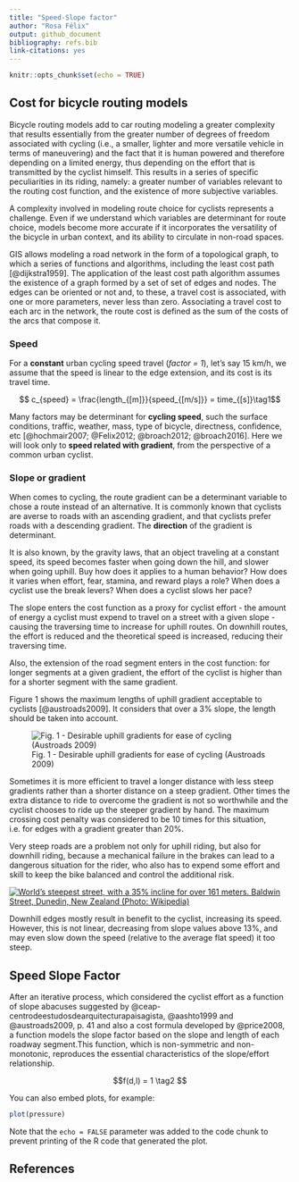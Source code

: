 ```yaml
---
title: "Speed-Slope factor"
author: "Rosa Félix"
output: github_document
bibliography: refs.bib
link-citations: yes
---
```


```r
knitr::opts_chunk$set(echo = TRUE)
```

## Cost for bicycle routing models

Bicycle routing models add to car routing modeling a greater complexity that results essentially from the greater number of degrees of freedom associated with cycling (i.e., a smaller, lighter and more versatile vehicle in terms of maneuvering) and the fact that it is human powered and therefore depending on a limited energy, thus depending on the effort that is transmitted by the cyclist himself. This results in a series of specific peculiarities in its riding, namely: a greater number of variables relevant to the routing cost function, and the existence of more subjective variables.

A complexity involved in modeling route choice for cyclists represents a challenge. Even if we understand which variables are determinant for route choice, models become more accurate if it incorporates the versatility of the bicycle in urban context, and its ability to circulate in non-road spaces.

GIS allows modeling a road network in the form of a topological graph, to which a series of functions and algorithms, including the least cost path [@dijkstra1959]. The application of the least cost path algorithm assumes the existence of a graph formed by a set of set of edges and nodes. The edges can be oriented or not and, to these, a travel cost is associated, with one or more parameters, never less than zero. Associating a travel cost to each arc in the network, the route cost is defined as the sum of the costs of the arcs that compose it.

### Speed

For a **constant** urban cycling speed travel (*factor = 1*), let's say 15 km/h, we assume that the speed is linear to the edge extension, and its cost is its travel time.

$$ c_{speed} = \frac{length_{[m]}}{speed_{[m/s]}} = time_{[s]}\tag1$$

Many factors may be determinant for **cycling speed**, such the surface conditions, traffic, weather, mass, type of bicycle, directness, confidence, etc [@hochmair2007; @Felix2012; @broach2012; @broach2016]. Here we will look only to **speed related with gradient**, from the perspective of a common urban cyclist.

### Slope or gradient

When comes to cycling, the route gradient can be a determinant variable to chose a route instead of an alternative. It is commonly known that cyclists are averse to roads with an ascending gradient, and that cyclists prefer roads with a descending gradient. The **direction** of the gradient is determinant.

It is also known, by the gravity laws, that an object traveling at a constant speed, its speed becomes faster when going down the hill, and slower when going uphill. Buy how does it applies to a human behavior? How does it varies when effort, fear, stamina, and reward plays a role? When does a cyclist use the break levers? When does a cyclist slows her pace?

The slope enters the cost function as a proxy for cyclist effort - the amount of energy a cyclist must expend to travel on a street with a given slope - causing the traversing time to increase for uphill routes. On downhill routes, the effort is reduced and the theoretical speed is increased, reducing their traversing time.

Also, the extension of the road segment enters in the cost function: for longer segments at a given gradient, the effort of the cyclist is higher than for a shorter segment with the same gradient.

Figure 1 shows the maximum lengths of uphill gradient acceptable to cyclists [@austroads2009]. It considers that over a 3% slope, the length should be taken into account.

![Fig. 1 - Desirable uphill gradients for ease of cycling (Austroads 2009)](SpeedSlopeFactor_files/austroads2009_gradient.PNG)

Sometimes it is more efficient to travel a longer distance with less steep gradients rather than a shorter distance on a steep gradient. Other times the extra distance to ride to overcome the gradient is not so worthwhile and the cyclist chooses to ride up the steeper gradient by hand. The maximum crossing cost penalty was considered to be 10 times for this situation, i.e. for edges with a gradient greater than 20%.

Very steep roads are a problem not only for uphill riding, but also for downhill riding, because a mechanical failure in the brakes can lead to a dangerous situation for the rider, who also has to expend some effort and skill to keep the bike balanced and control the additional risk.

[![World's steepest street, with a 35% incline for over 161 meters. Baldwin Street, Dunedin, New Zealand (Photo: Wikipedia)](https://upload.wikimedia.org/wikipedia/commons/b/b8/DunedinBaldwinStreet_Parked_Car.jpg)](https://en.wikipedia.org/wiki/Baldwin_Street)

Downhill edges mostly result in benefit to the cyclist, increasing its speed. However, this is not linear, decreasing from slope values above 13%, and may even slow down the speed (relative to the average flat speed) it too steep.

## Speed Slope Factor

After an iterative process, which considered the cyclist effort as a function of slope abacuses suggested by @ceap-centrodeestudosdearquitecturapaisagista, @aashto1999 and @austroads2009, p. 41 and also a cost formula developed by @price2008, a function models the slope factor based on the slope and length of each roadway segment.This function, which is non-symmetric and non-monotonic, reproduces the essential characteristics of the slope/effort relationship.

$$f(d,l) = 1 \tag2
$$

You can also embed plots, for example:

```r
plot(pressure)
```

Note that the `echo = FALSE` parameter was added to the code chunk to prevent printing of the R code that generated the plot.

## References

